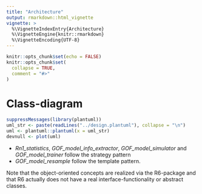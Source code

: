 ```yaml
---
title: "Architecture"
output: rmarkdown::html_vignette
vignette: >
  %\VignetteIndexEntry{Architecture}
  %\VignetteEngine{knitr::rmarkdown}
  %\VignetteEncoding{UTF-8}
---
```


```r
knitr::opts_chunk$set(echo = FALSE)
knitr::opts_chunk$set(
  collapse = TRUE,
  comment = "#>"
)
```

# Class-diagram

```r
suppressMessages(library(plantuml))
uml_str <- paste(readLines("../design.plantuml"), collapse = "\n")
uml <- plantuml::plantuml(x = uml_str)
devnull <- plot(uml)
```

* *Rn1_statistics*, *GOF_model_info_extractor*, *GOF_model_simulator* 
  and *GOF_model_trainer* follow the strategy pattern
* *GOF_model_resample* follow the template pattern.

Note that the object-oriented concepts are realized via the 
R6-package and that R6 actually does not have a real 
interface-functionality or abstract classes.

